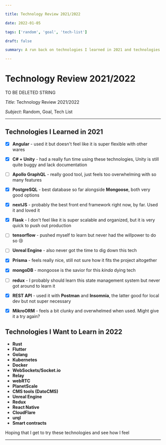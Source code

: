 ```yaml
---

title: Technology Review 2021/2022

date: 2022-01-05

tags: ['random', 'goal', 'tech-list']

draft: false

summary: A run back on technologies I learned in 2021 and technologies I want to learn in 2022

---
```



# Technology Review 2021/2022

TO BE DELETED STRING

_Title_: Technology Review 2021/2022

_Subject_: Random, Goal, Tech List

---

## Technologies I Learned in 2021

 * [x] **Angular** - used it but doesn't feel like it is super flexible with other wares

 * [x] **C# + Unity** - had a really fun time using these technologies, Unity is still quite buggy and lack documentation

 * [ ] **Apollo GraphQL** - really good tool, just feels too overwhelming with so many features

 * [x] **PostgreSQL** - best database so far alongside **Mongoose**, both very good options

 * [x] **nextJS** - probably the best front end framework right now, by far. Used it and loved it

 * [x] **Flask** - I don't feel like it is super scalable and organized, but it is very quick to push out production

 * [ ] **tensorflow** - pushed myself to learn but never had the willpower to do so 😢

 * [ ] **Unreal Engine** - also never got the time to dig down this tech

 * [x] **Prisma** - feels really nice, still not sure how it fits the project altogether

 * [x] **mongoDB** - mongoose is the savior for this *kinda* dying tech

 * [ ] **redux** - I probably should learn this state management system but never got around to learn it

 * [x] **REST API** - used it with **Postman** and **Insomnia**, the latter good for local dev but not super necessary

 * [x] **MikroORM** - feels a bit clunky and overwhelmed when used. Might give it a try again?


## Technologies I Want to Learn in 2022

* **Rust**
* **Flutter**
* **Golang**
* **Kubernetes**
* **Docker**
* **WebSockets/Socket.io**
* **Relay**
* **webRTC**
* **PlanetScale**
* **CMS tools (DatoCMS)**
* **Unreal Engine**
* **Redux**
* **React Native**
* **CloudFlare**
* **urql**
* **Smart contracts**

Hoping that I get to try these technologies and see how I feel



---

